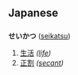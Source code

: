 == Japanese ==
=== {{Furigana}} ===
'''せいかつ''' ([[seikatsu]])

# [[生活]] ''([[life]])''
# [[正割]] ''([[secant]])''